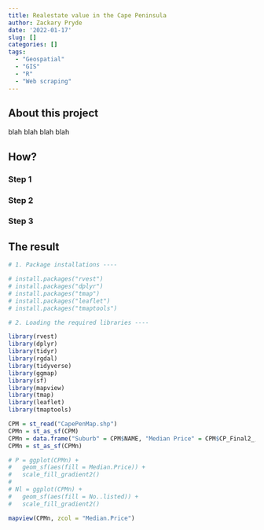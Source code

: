 ```yaml
---
title: Realestate value in the Cape Peninsula
author: Zackary Pryde
date: '2022-01-17'
slug: []
categories: []
tags:
  - "Geospatial"
  - "GIS"
  - "R"
  - "Web scraping"
---
```


## About this project

blah blah blah blah

## How?

### Step 1

### Step 2

### Step 3


## The result

```r
# 1. Package installations ----

# install.packages("rvest")
# install.packages("dplyr")
# install.packages("tmap")
# install.packages("leaflet")
# install.packages("tmaptools")

# 2. Loading the required libraries ----

library(rvest)
library(dplyr)
library(tidyr)
library(rgdal)
library(tidyverse)
library(ggmap)
library(sf)
library(mapview)
library(tmap)
library(leaflet)
library(tmaptools)

```

```r
CPM = st_read("CapePenMap.shp")
CPMn = st_as_sf(CPM)
CPMn = data.frame("Suburb" = CPM$NAME, "Median Price" = CPM$CP_Final2_, "No. listed" = CPM$CP_Final_1, CPM$geometry)
CPMn = st_as_sf(CPMn)
```

```r
# P = ggplot(CPMn) + 
#   geom_sf(aes(fill = Median.Price)) + 
#   scale_fill_gradient2()
# 
# Nl = ggplot(CPMn) + 
#   geom_sf(aes(fill = No..listed)) + 
#   scale_fill_gradient2()
```

```r
mapview(CPMn, zcol = "Median.Price")
```



